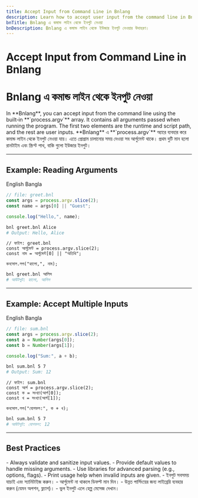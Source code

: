 ```yaml
---
title: Accept Input from Command Line in Bnlang
description: Learn how to accept user input from the command line in Bnlang with examples in Bangla and English.
bnTitle: Bnlang এ কমান্ড লাইন থেকে ইনপুট নেওয়া
bnDescription: Bnlang এ কমান্ড লাইন থেকে ইউজার ইনপুট নেওয়ার উদাহরণ।
---
```


# <I18nEnglish>Accept Input from Command Line in Bnlang</I18nEnglish>
# <I18nBangla>Bnlang এ কমান্ড লাইন থেকে ইনপুট নেওয়া</I18nBangla>


<I18nEnglish>
In **Bnlang**, you can accept input from the command line using the built‑in **`process.argv`** array.  
It contains all arguments passed when running the program. The first two elements are the runtime and script path, and the rest are user inputs.
</I18nEnglish>

<I18nBangla>
**Bnlang** এ **`process.argv`** অ্যারে ব্যবহার করে কমান্ড লাইন থেকে ইনপুট নেওয়া যায়।  
এতে প্রোগ্রাম চালানোর সময় দেওয়া সব আর্গুমেন্ট থাকে। প্রথম দুটি মান হলো রানটাইম এবং স্ক্রিপ্ট পাথ, বাকি গুলো ইউজার ইনপুট।
</I18nBangla>



---

## Example: Reading Arguments

<Tabs defaultValue="english" className="w-full">
  <TabsList>
    <TabsTrigger value="english">English</TabsTrigger>
    <TabsTrigger value="bangla">Bangla</TabsTrigger>
    
  </TabsList>

  <TabsContent value="english">

```js
// file: greet.bnl
const args = process.argv.slice(2);
const name = args[0] || "Guest";

console.log("Hello,", name);
```

```sh
bnl greet.bnl Alice
# Output: Hello, Alice
```
  </TabsContent>

  <TabsContent value="bangla">

```bnl
// ফাইল: greet.bnl
const আর্গুমেন্ট = process.argv.slice(2);
const নাম = আর্গুমেন্ট[0] || "অতিথি";

কনসোল.লগ("হ্যালো,", নাম);
```

```sh
bnl greet.bnl আলিস
# আউটপুট: হ্যালো, আলিস
```
  </TabsContent>

  
</Tabs>

---

## Example: Accept Multiple Inputs

<Tabs defaultValue="english" className="w-full">
  <TabsList>
    <TabsTrigger value="english">English</TabsTrigger>
    <TabsTrigger value="bangla">Bangla</TabsTrigger>
    
  </TabsList>

  <TabsContent value="english">

```js
// file: sum.bnl
const args = process.argv.slice(2);
const a = Number(args[0]);
const b = Number(args[1]);

console.log("Sum:", a + b);
```

```sh
bnl sum.bnl 5 7
# Output: Sum: 12
```
  </TabsContent>

  <TabsContent value="bangla">

```bnl
// ফাইল: sum.bnl
const আর্গ = process.argv.slice(2);
const ক = সংখ্যা(আর্গ[0]);
const খ = সংখ্যা(আর্গ[1]);

কনসোল.লগ("যোগফল:", ক + খ);
```

```sh
bnl sum.bnl 5 7
# আউটপুট: যোগফল: 12
```
  </TabsContent>

  
</Tabs>

---

## Best Practices

<I18nEnglish>
- Always validate and sanitize input values.  
- Provide default values to handle missing arguments.  
- Use libraries for advanced parsing (e.g., options, flags).  
- Print usage help when invalid inputs are given.
</I18nEnglish>

<I18nBangla>
- ইনপুট সবসময় যাচাই এবং স্যানিটাইজ করুন।  
- আর্গুমেন্ট না থাকলে ডিফল্ট মান দিন।  
- উন্নত পার্সিংয়ের জন্য লাইব্রেরি ব্যবহার করুন (যেমন অপশন, ফ্ল্যাগ)।  
- ভুল ইনপুট এলে হেল্প মেসেজ দেখান।
</I18nBangla>


